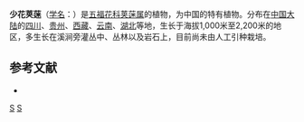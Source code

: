 {{Speciesbox
| taxon = Viburnum oliganthum
| binomial_authority = Batal.
}}

'''少花荚蒾'''（[[学名|学名]]：{{lang|la|''Viburnum oliganthum''}}）是[[五福花科|五福花科]][[荚蒾属|荚蒾属]]的植物，为中国的特有植物。分布在[[中国大陆|中国大陆]]的[[四川|四川]]、[[贵州|贵州]]、[[西藏|西藏]]、[[云南|云南]]、[[湖北|湖北]]等地，生长于海拔1,000米至2,200米的地区，多生长在溪涧旁灌丛中、丛林以及岩石上，目前尚未由人工引种栽培。

== 参考文献 ==
<div class="references-small">
* {{cite web| url =http://www.bioinfo.cn/db05/KmzwSpecies.php?action=view&id=23754| title =少花荚蒾| work =《中国高等植物数据库全库》| publisher =中国科学院微生物研究所| author =昆明植物研究所| accessdate =2009-02-25| deadurl =yes| archiveurl =https://web.archive.org/web/20160305051301/http://www.bioinfo.cn/db05/KmzwSpecies.php?action=view&id=23754| archivedate =2016-03-05}}
</div>
{{Taxonbar|from=Q11037104}}

[[Category:荚蒾属|S]]
[[Category:中國特有植物|S]]